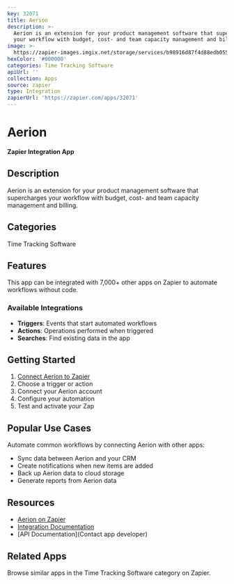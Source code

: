 ```yaml
---
key: 32071
title: Aerion
description: >-
  Aerion is an extension for your product management software that supercharges
  your workflow with budget, cost- and team capacity management and billing.
image: >-
  https://zapier-images.imgix.net/storage/services/b98916d87f4d88edb0559a23c6ae7620.png?auto=format%2Ccompress&ixlib=python-3.0.0&q=50
hexColor: '#000000'
categories: Time Tracking Software
apiUrl: ''
collection: Apps
source: zapier
type: Integration
zapierUrl: 'https://zapier.com/apps/32071'
---
```

# Aerion

**Zapier Integration App**

## Description

Aerion is an extension for your product management software that supercharges your workflow with budget, cost- and team capacity management and billing.

## Categories

Time Tracking Software

## Features

This app can be integrated with 7,000+ other apps on Zapier to automate workflows without code.

### Available Integrations

- **Triggers**: Events that start automated workflows
- **Actions**: Operations performed when triggered
- **Searches**: Find existing data in the app

## Getting Started

1. [Connect Aerion to Zapier](https://zapier.com/apps/32071)
2. Choose a trigger or action
3. Connect your Aerion account
4. Configure your automation
5. Test and activate your Zap

## Popular Use Cases

Automate common workflows by connecting Aerion with other apps:

- Sync data between Aerion and your CRM
- Create notifications when new items are added
- Back up Aerion data to cloud storage
- Generate reports from Aerion data

## Resources

- [Aerion on Zapier](https://zapier.com/apps/32071)
- [Integration Documentation](https://zapier.com/apps/32071/integrations)
- [API Documentation](Contact app developer)

## Related Apps

Browse similar apps in the Time Tracking Software category on Zapier.
